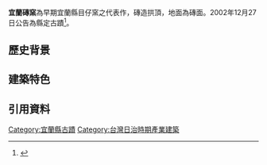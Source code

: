 {{tw monument
|name=宜蘭磚窯
|formername=
|image= 宜蘭磚窯.JPG
|imagename=
|othername=津梅磚廠
|formalname=
|level= 縣定古蹟
|class= 其他
|time= {{TWN-JPN}}
|material= 磚造
|location= {{ROC}}[[宜蘭縣|宜蘭縣]][[宜蘭市|宜蘭市]]<br>津梅路75巷
|open= 
|cost=無 
|website=
|date=2002年12月27日
|coordinates={{Coord|24.7673762|121.7520895|display=inline,title}}
|reg_url=https://nchdb.boch.gov.tw/assets/overview/monument/20021227000001
}}

'''宜蘭磚窯'''為早期宜蘭縣目仔窯之代表作，磚造拱頂，地面為磚面。2002年12月27日公告為縣定古蹟<ref>{{Cite web|url=https://nchdb.boch.gov.tw/assets/advanceSearch/monument/20021227000001|title=宜蘭磚窯|accessdate=|work=文化部文化資產局|publisher=|date=|archive-date=2019-01-22|archive-url=https://web.archive.org/web/20190122044424/https://nchdb.boch.gov.tw/assets/advanceSearch/monument/20021227000001|dead-url=no}}</ref>。

==歷史背景==

==建築特色==

==引用資料==
<references/>

{{Taiwanese building-stub}}
{{宜蘭縣古蹟}}
{{宜蘭縣文化資產}}

[[Category:宜蘭縣古蹟|Category:宜蘭縣古蹟]]
[[Category:台灣日治時期產業建築|Category:台灣日治時期產業建築]]